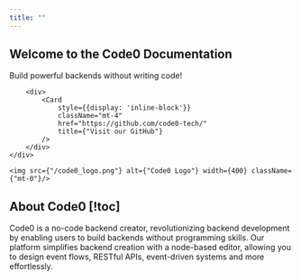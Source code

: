 ```yaml
---
title: ""
---
```


<div className={"flex"}>
    <div>
        <h2 style={{fontSize: '48px'}} className={"mt-0"}>Welcome to the Code0 Documentation</h2>
        <span style={{fontSize: '20px'}}>Build powerful backends without writing code!</span>

        <div>
            <Card
                style={{display: 'inline-block'}}
                className="mt-4"
                href="https://github.com/code0-tech/"
                title={"Visit our GitHub"}
            />
        </div>
    </div>

    <img src={"/code0_logo.png"} alt={"Code0 Logo"} width={400} className={"mt-0"}/>
</div>

## About Code0 [!toc]

Code0 is a no-code backend creator, revolutionizing backend development by enabling users to build backends without
programming skills. Our platform simplifies backend creation with a node-based editor, allowing you to design event
flows, RESTful APIs, event-driven systems and more effortlessly.
